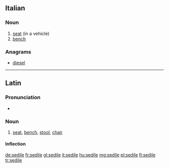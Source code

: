 ==Italian==

===Noun===
{{it-noun|m}}

# [[seat]] (in a vehicle)
# [[bench]]

===Anagrams===
* [[diesel#Italian|diesel]]

----
==Latin==

===Pronunciation===
* {{la-pronunc|sedīle}}

===Noun===
{{la-noun|sedīle|sedilis|sedilis|n|third}}

# [[seat]], [[bench]], [[stool]], [[chair]]

====Inflection====
{{la-decl-3rd-N-I-pure|sedīle|sedil}}

[[de:sedile]]
[[fr:sedile]]
[[gl:sedile]]
[[it:sedile]]
[[hu:sedile]]
[[mg:sedile]]
[[pl:sedile]]
[[fi:sedile]]
[[tr:sedile]]